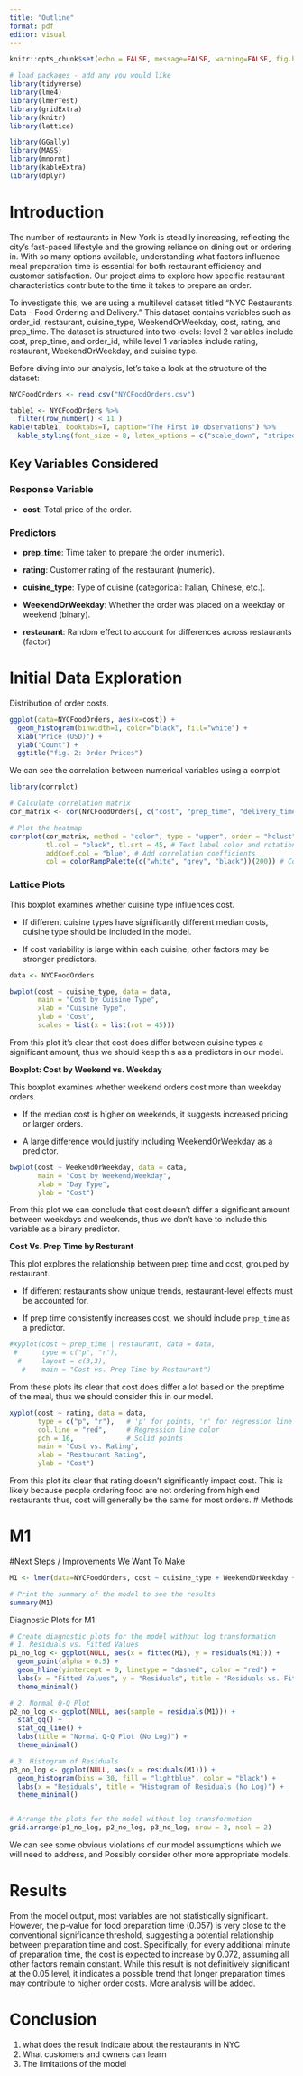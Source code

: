 ```yaml
---
title: "Outline"
format: pdf
editor: visual
---
```


```r
knitr::opts_chunk$set(echo = FALSE, message=FALSE, warning=FALSE, fig.height=4, fig.width=10)
```

```r
# load packages - add any you would like
library(tidyverse)
library(lme4)
library(lmerTest)
library(gridExtra)
library(knitr)
library(lattice)

library(GGally)
library(MASS)
library(mnormt) 
library(kableExtra)
library(dplyr)
```

# Introduction

The number of restaurants in New York is steadily increasing, reflecting the city’s fast-paced lifestyle and the growing reliance on dining out or ordering in. With so many options available, understanding what factors influence meal preparation time is essential for both restaurant efficiency and customer satisfaction. Our project aims to explore how specific restaurant characteristics contribute to the time it takes to prepare an order.

To investigate this, we are using a multilevel dataset titled "NYC Restaurants Data - Food Ordering and Delivery." This dataset contains variables such as order_id, restaurant, cuisine_type, WeekendOrWeekday, cost, rating, and prep_time. The dataset is structured into two levels: level 2 variables include cost, prep_time, and order_id, while level 1 variables include rating, restaurant, WeekendOrWeekday, and cuisine type.

Before diving into our analysis, let’s take a look at the structure of the dataset:

```r
NYCFoodOrders <- read.csv("NYCFoodOrders.csv")
```

```r
table1 <- NYCFoodOrders %>%
  filter(row_number() < 11 )
kable(table1, booktabs=T, caption="The First 10 observations") %>%
  kable_styling(font_size = 8, latex_options = c("scale_down", "striped"))
```

## **Key Variables Considered**

### **Response Variable**

-   **cost**: Total price of the order.

### **Predictors**

-   **prep_time**: Time taken to prepare the order (numeric).

-   **rating**: Customer rating of the restaurant (numeric).

-   **cuisine_type**: Type of cuisine (categorical: Italian, Chinese, etc.).

-   **WeekendOrWeekday**: Whether the order was placed on a weekday or weekend (binary).

-   **restaurant**: Random effect to account for differences across restaurants (factor)

# Initial Data Exploration

Distribution of order costs.

```r
ggplot(data=NYCFoodOrders, aes(x=cost)) + 
  geom_histogram(binwidth=1, color="black", fill="white") + 
  xlab("Price (USD)") + 
  ylab("Count") +
  ggtitle("fig. 2: Order Prices")
```

We can see the correlation between numerical variables using a corrplot

```r
library(corrplot)

# Calculate correlation matrix
cor_matrix <- cor(NYCFoodOrders[, c("cost", "prep_time", "delivery_time")])

# Plot the heatmap
corrplot(cor_matrix, method = "color", type = "upper", order = "hclust",
         tl.col = "black", tl.srt = 45, # Text label color and rotation
         addCoef.col = "blue", # Add correlation coefficients
         col = colorRampPalette(c("white", "grey", "black"))(200)) # Color palette

```

### Lattice Plots

This boxplot examines whether cuisine type influences cost.

-   If different cuisine types have significantly different median costs, cuisine type should be included in the model.

-   If cost variability is large within each cuisine, other factors may be stronger predictors.

```r
data <- NYCFoodOrders
```

```r
bwplot(cost ~ cuisine_type, data = data, 
       main = "Cost by Cuisine Type",
       xlab = "Cuisine Type",
       ylab = "Cost", 
       scales = list(x = list(rot = 45)))
```

From this plot it's clear that cost does differ between cuisine types a significant amount, thus we should keep this as a predictors in our model.

**Boxplot: Cost by Weekend vs. Weekday**

This boxplot examines whether weekend orders cost more than weekday orders.

-   If the median cost is higher on weekends, it suggests increased pricing or larger orders.

-   A large difference would justify including WeekendOrWeekday as a predictor.

```r
bwplot(cost ~ WeekendOrWeekday, data = data, 
       main = "Cost by Weekend/Weekday",
       xlab = "Day Type",
       ylab = "Cost")

```

From this plot we can conclude that cost doesn't differ a significant amount between weekdays and weekends, thus we don't have to include this variable as a binary predictor.

**Cost Vs. Prep Time by Resturant**

This plot explores the relationship between prep time and cost, grouped by restaurant.

-   If different restaurants show unique trends, restaurant-level effects must be accounted for.

-   If prep time consistently increases cost, we should include `prep_time` as a predictor.

```r
#xyplot(cost ~ prep_time | restaurant, data = data, 
 #      type = c("p", "r"), 
  #     layout = c(3,3),
   #    main = "Cost vs. Prep Time by Restaurant")
```

From these plots its clear that cost does differ a lot based on the preptime of the meal, thus we should consider this in our model.

```r
xyplot(cost ~ rating, data = data, 
       type = c("p", "r"),   # 'p' for points, 'r' for regression line
       col.line = "red",     # Regression line color
       pch = 16,             # Solid points
       main = "Cost vs. Rating",
       xlab = "Restaurant Rating",
       ylab = "Cost")
```

From this plot its clear that rating doesn't significantly impact cost. This is likely because people ordering food are not ordering from high end restaurants thus, cost will generally be the same for most orders. \# Methods

# M1

```{=tex}
\begin{align*}
Y_{ij} & = \left[\alpha_{0} + \alpha_{1}\text{CuisineType}_{i} + \beta_{0}\text{Weekend}_{ij} + \beta_{1}\text{prep\_time}_{ij}\right] + u_{i} + \epsilon_{ij} \\
\\
\text{where} \quad & u_i \sim \mathcal{N}(0, \sigma_u^2) \quad \text{and} \quad \epsilon_{ij} \sim \mathcal{N}(0, \sigma^2)
\end{align*}
```
```{=tex}
\begin{align*}
u_i &\sim \mathcal{N}(0, \sigma^2_{\text{restaurant}}) \quad &\text{(Random restaurant effects)} \\
\epsilon_{ij} &\sim \mathcal{N}(0, \sigma^2) \quad &\text{(Residual errors)}
\end{align*}
```
#Next Steps / Improvements We Want To Make

```r
M1 <- lmer(data=NYCFoodOrders, cost ~ cuisine_type + WeekendOrWeekday + prep_time + (1|restaurant), REML=TRUE)

# Print the summary of the model to see the results
summary(M1)

```

Diagnostic Plots for M1

```r
# Create diagnostic plots for the model without log transformation
# 1. Residuals vs. Fitted Values
p1_no_log <- ggplot(NULL, aes(x = fitted(M1), y = residuals(M1))) +
  geom_point(alpha = 0.5) +
  geom_hline(yintercept = 0, linetype = "dashed", color = "red") +
  labs(x = "Fitted Values", y = "Residuals", title = "Residuals vs. Fitted Values (No Log)") +
  theme_minimal()

# 2. Normal Q-Q Plot
p2_no_log <- ggplot(NULL, aes(sample = residuals(M1))) +
  stat_qq() +
  stat_qq_line() +
  labs(title = "Normal Q-Q Plot (No Log)") +
  theme_minimal()

# 3. Histogram of Residuals
p3_no_log <- ggplot(NULL, aes(x = residuals(M1))) +
  geom_histogram(bins = 30, fill = "lightblue", color = "black") +
  labs(x = "Residuals", title = "Histogram of Residuals (No Log)") +
  theme_minimal()


# Arrange the plots for the model without log transformation
grid.arrange(p1_no_log, p2_no_log, p3_no_log, nrow = 2, ncol = 2)

```

We can see some obvious violations of our model assumptions which we will need to address, and Possibly consider other more appropriate models.

# Results

From the model output, most variables are not statistically significant. However, the p-value for food preparation time (0.057) is very close to the conventional significance threshold, suggesting a potential relationship between preparation time and cost. Specifically, for every additional minute of preparation time, the cost is expected to increase by 0.072, assuming all other factors remain constant. While this result is not definitively significant at the 0.05 level, it indicates a possible trend that longer preparation times may contribute to higher order costs. More analysis will be added.

# Conclusion

1.  what does the result indicate about the restaurants in NYC
2.  What customers and owners can learn
3.  The limitations of the model

